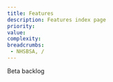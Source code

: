 ```yaml
---
title: Features
description: Features index page
priority:
value:
complexity:
breadcrumbs:
 - NHSBSA, /
---
```


<Heading caption='Outputs from alpha' tag='h1'>Beta backlog</Heading>

<ReadData>
    <SortableLists dataFilter={"slug:features"} sortBy={{
        'priority': ['now', 'next', 'later'], 'value': ['high value', 'low value'], 'complexity': ['High complexity',
            'medium ' +
            'complexity', 'low complexity'], 'product': []
    }}/>
</ReadData>